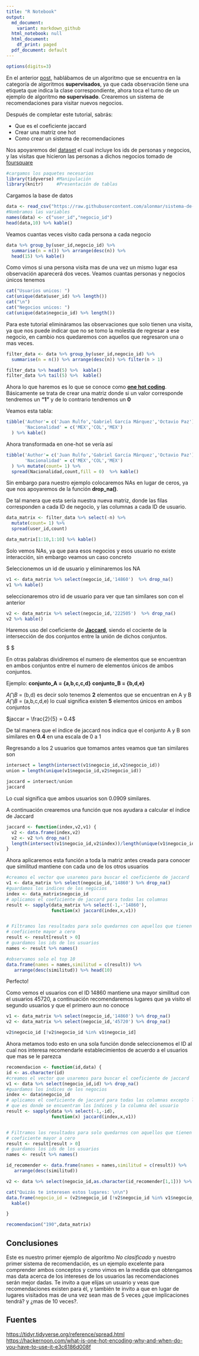 ```yaml
---
title: "R Notebook"
output:
  md_document:
    variant: markdown_github
  html_notebook: null
  html_document:
    df_print: paged
  pdf_document: default
---
```


```r
options(digits=3)
```


En el anterior [post](https://alonmar.github.io/knn-comida/), hablábamos de un algoritmo que se encuentra en la categoría de algoritmos **supervisados**, ya que cada observación tiene una etiqueta que indica la clase correspondiente, ahora toca el turno de un ejemplo de algoritmo **no supervisado**. Crearemos un sistema de recomendaciones para visitar nuevos negocios.

Después de completar este tutorial, sabrás:

+ Que es el coeficiente jaccard
+ Crear una matriz one hot  
+ Como crear un sistema de recomendaciones  

Nos apoyaremos del [dataset](https://sites.google.com/site/yangdingqi/home/foursquare-dataset) el cual incluye los ids de personas y negocios, y las visitas que hicieron las personas a dichos negocios tomado de [foursquare](https://es.foursquare.com/)


```r
#cargamos los paquetes necesarios
library(tidyverse) #Manipulación
library(knitr)     #Presentación de tablas

```

Cargamos la base de datos

```r
data <- read_csv("https://raw.githubusercontent.com/alonmar/sistema-de-recomendacion/master/data/checkins.csv")
#Nombramos las variables
names(data) <- c("user_id","negocio_id")
head(data,10) %>% kable()
```

Veamos cuantas veces visito cada persona a cada negocio

```r

data %>% group_by(user_id,negocio_id) %>%
  summarise(n = n()) %>% arrange(desc(n)) %>%
  head(15) %>% kable()
```

Como vimos  si una persona visita mas de una vez un mismo lugar esa observación aparecerá dos veces. Veamos cuantas personas y negocios únicos tenemos

```r
cat("Usuarios unicos: ")
cat(unique(data$user_id) %>% length())
cat("\n")
cat("Negocios unicos: ")
cat(unique(data$negocio_id) %>% length())
```

Para este tutorial elimináramos las observaciones que solo tienen una visita, ya que nos puede indicar que no se tomo la molestia de regresar a ese negocio, en cambio nos quedaremos con aquellos que regresaron una o mas veces.

```r
filter_data <- data %>% group_by(user_id,negocio_id) %>%
  summarise(n = n()) %>% arrange(desc(n)) %>% filter(n > 1)

filter_data %>% head(5) %>%  kable()
filter_data %>% tail(5) %>%  kable()

```

Ahora lo que haremos es lo que se conoce como [**one hot coding**](https://hackernoon.com/what-is-one-hot-encoding-why-and-when-do-you-have-to-use-it-e3c6186d008f).
Básicamente se trata de crear una matriz donde si un valor corresponde tendremos un **"1"** y de lo contrario tendremos un **0**

Veamos esta tabla:

```r
tibble('Author'= c('Juan Rulfo','Gabriel García Márquez','Octavio Paz'),
       'Nacionalidad' = c('MEX','COL','MEX')
  ) %>% kable()
```

Ahora transformada en one-hot se vería así
```r
tibble('Author'= c('Juan Rulfo','Gabriel García Márquez','Octavio Paz'),
       'Nacionalidad' = c('MEX','COL','MEX')
  ) %>% mutate(count= 1) %>%
  spread(Nacionalidad,count,fill = 0)  %>% kable()
```


Sin embargo para nuestro ejemplo colocaremos NAs en lugar de ceros, ya que nos apoyaremos de la función **drop_na()**.


De tal manera que esta sería nuestra nueva matriz, donde las filas corresponden a cada ID de negocio, y las columnas a cada ID de usuario.


```r
data_matrix <- filter_data %>% select(-n) %>%
  mutate(count= 1) %>%
  spread(user_id,count)

data_matrix[1:10,1:10] %>% kable()
```

Solo vemos NAs, ya que para esos negocios y esos usuario no existe interacción, sin embargo veamos un caso concreto

Seleccionemos un id de usuario y eliminaremos los NA

```r
v1 <- data_matrix %>% select(negocio_id,'14860')  %>% drop_na()
v1 %>% kable()
```

seleccionaremos otro id de usuario para ver que tan similares son con el anterior

```r
v2 <- data_matrix %>% select(negocio_id,'222505')  %>% drop_na()
v2 %>% kable()

```

Haremos uso del coeficiente de [**Jaccard**](https://en.wikipedia.org/wiki/Jaccard_index), siendo el cociente de la intersección de dos conjuntos entre la unión de dichos conjuntos.

$ \frac{A \bigcap B }{A \bigcup  B }$

En otras palabras dividiremos el numero de elementos que se encuentran en ambos conjuntos entre el numero de elementos únicos de ambos conjuntos.

Ejemplo:
**conjunto_A = {a,b,c,c,d}**
**conjunto_B = {b,d,e}**

$A \bigcap B$ = (b,d) es decir solo tenemos **2** elementos que se encuentran en A y B
$A \bigcap B$ = (a,b,c,d,e) lo cual significa existen **5** elementos únicos en ambos conjuntos

$jaccar = \frac{2}{5} = 0.4$

De tal manera que el índice de jaccard nos indica que el conjunto A y B son similares en **0.4** en una escala de 0 a 1

Regresando a los 2 usuarios que tomamos antes veamos que tan similares son

```r
intersect = length(intersect(v1$negocio_id,v2$negocio_id))
union = length(unique(v1$negocio_id,v2$negocio_id))

jaccard = intersect/union
jaccard
```

Lo cual significa que ambos usuarios son 0.0909 similares.

A continuación crearemos una función que nos ayudara a calcular el índice de Jaccard

```r

jaccard <- function(index,v2,v1) {
  v2 <- data.frame(index,v2)
  v2 <- v2 %>% drop_na()
  length(intersect(v1$negocio_id,v2$index))/length(unique(v1$negocio_id,v2$index))
}
```

Ahora aplicaremos esta función a toda la matriz antes creada para conocer que similitud mantiene con cada uno de los otros usuarios

```r
#creamos el vector que usaremos para buscar el coeficiente de jaccard
v1 <- data_matrix %>% select(negocio_id,'14860') %>% drop_na()
#guardamos los indices de los negicios
index <- data_matrix$negocio_id
# aplicamos el coeficiente de jaccard para todas las columnas
result <- sapply(data_matrix %>% select(-1,-'14860'),
                 function(x) jaccard(index,x,v1))


# Filtramos los resultados para solo quedarnos con aquellos que tienen un
# coeficiente mayor a cero
result <- result[result > 0]
# guardamos los ids de los usuarios
names <- result %>% names()

#observamos solo el top 10
data.frame(names = names,similitud = c(result)) %>%
   arrange(desc(similitud)) %>% head(10)
```

Perfecto!

Como vemos el usuarios con el ID 14860 mantiene una mayor similitud con el usuarios 45720, a continuación recomendaremos lugares que ya visito el segundo usuarios y que el primero aun no conoce
```r
v1 <- data_matrix %>% select(negocio_id,'14860') %>% drop_na()
v2 <- data_matrix %>% select(negocio_id,'45720') %>% drop_na()

v2$negocio_id [!v2$negocio_id %in% v1$negocio_id]
```

Ahora metamos todo esto en una sola función donde seleccionemos el ID al cual nos interesa recomendarle establecimientos de acuerdo a el usuarios que mas se le parezca

```r
recomendacion <- function(id,data) {
id <- as.character(id)
#creamos el vector que usaremos para buscar el coeficiente de jaccard
v1 <- data %>% select(negocio_id,id) %>% drop_na()
#guardamos los índices de los negocios
index <- data$negocio_id
# aplicamos el coeficiente de jaccard para todas las columnas excepto la primera
# que es donde se encuentran los índices y la columna del usuario
result <- sapply(data %>% select(-1,-id),
                 function(x) jaccard(index,x,v1))


# Filtramos los resultados para solo quedarnos con aquellos que tienen un
# coeficiente mayor a cero
result <- result[result > 0]
# guardamos los ids de los usuarios
names <- result %>% names()

id_recomender <- data.frame(names = names,similitud = c(result)) %>%
   arrange(desc(similitud))

v2 <- data %>% select(negocio_id,as.character(id_recomender[1,1])) %>% drop_na()

cat("Quizás te interesen estos lugares: \n\n")
data.frame(negocio_id = (v2$negocio_id [!v2$negocio_id %in% v1$negocio_id])) %>%
  kable()

}
```

```r
recomendacion("190",data_matrix)
```

## Conclusiones

Este es nuestro primer ejemplo de algoritmo _No clasificado_ y nuestro primer sistema de recomendación, es un ejemplo excelente para comprender ambos conceptos y como vimos en la medida que obtengamos mas data acerca de los intereses de los usuarios las recomendaciones serán mejor dadas.
Te invito a que elijas un usuario y veas que recomendaciones existen para él, y también te invito a que en lugar de lugares visitados mas de una vez sean mas de 5 veces ¿que implicaciones tendrá? y ¿mas de 10 veces?.  

## Fuentes
[https://tidyr.tidyverse.org/reference/spread.html](https://tidyr.tidyverse.org/reference/spread.html)
[https://hackernoon.com/what-is-one-hot-encoding-why-and-when-do-you-have-to-use-it-e3c6186d008f](https://hackernoon.com/what-is-one-hot-encoding-why-and-when-do-you-have-to-use-it-e3c6186d008f)
